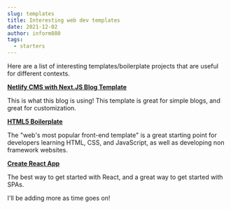 ```yaml
---
slug: templates
title: Interesting web dev templates
date: 2021-12-02
author: inform880
tags:
  - starters
---
```


Here are a list of interesting templates/boilerplate projects that are useful for different contexts.

**[Netlify CMS with Next.JS Blog Template](https://www.netlifycms.org/docs/nextjs/)**

This is what this blog is using! This template is great for simple blogs, and great for customization.

**[HTML5 Boilerplate](https://html5boilerplate.com/)**

The "web's most popular front-end template" is a great starting point for developers learning HTML, CSS, and JavaScript, as well as developing non framework websites.

**[Create React App](https://create-react-app.dev/)**

The best way to get started with React, and a great way to get started with SPAs.

I'll be adding more as time goes on!
